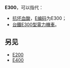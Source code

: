 {{DisambigNav|E|300}}
'''E300'''，可以指代：

* [[抗坏血酸|抗坏血酸]]，[[E编码|E编码]]为E300；
* [[台鐵E200－E400型電力機車|台鐵E300型電力機車]]。

==另见==
* [[E200|E200]]
* [[E400|E400]]

{{disambig}}